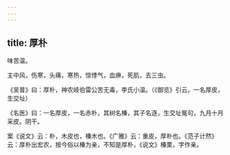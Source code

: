```yaml
---
---
---
```

title: 厚朴
---



味苦温。

主中风，伤寒，头痛，寒热，惊悸气，血痹，死肌，去三虫。

《吴普》曰：厚朴，神农岐伯雷公苦无毒，李氏小温。（《御览》引云，一名厚皮，生交址）

《名医》曰：一名厚皮，一名赤朴，其树名榛，其子名逐，生交址冤句，九月十月采皮。阴干。

案《说文》云：朴，木皮也，榛木也。《广雅》云：重皮，厚朴也。《范子计然》云：厚朴出宏农，按今俗以榛为亲，不知是厚朴，《说文》榛栗，字作亲。